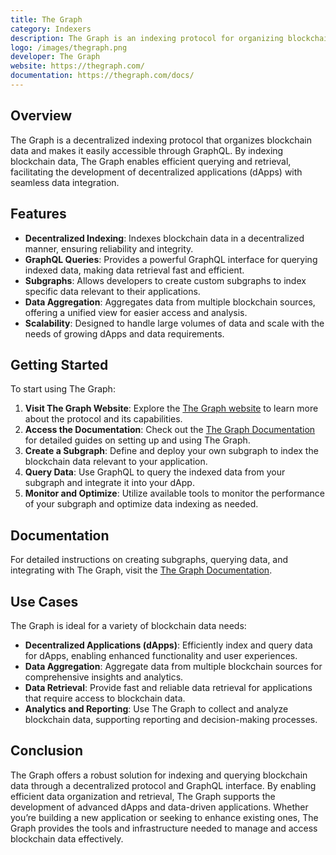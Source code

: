 ```yaml
---
title: The Graph
category: Indexers
description: The Graph is an indexing protocol for organizing blockchain data and making it easily accessible with GraphQL.
logo: /images/thegraph.png
developer: The Graph
website: https://thegraph.com/
documentation: https://thegraph.com/docs/
---
```


## Overview

The Graph is a decentralized indexing protocol that organizes blockchain data and makes it easily accessible through GraphQL. By indexing blockchain data, The Graph enables efficient querying and retrieval, facilitating the development of decentralized applications (dApps) with seamless data integration.

## Features

- **Decentralized Indexing**: Indexes blockchain data in a decentralized manner, ensuring reliability and integrity.
- **GraphQL Queries**: Provides a powerful GraphQL interface for querying indexed data, making data retrieval fast and efficient.
- **Subgraphs**: Allows developers to create custom subgraphs to index specific data relevant to their applications.
- **Data Aggregation**: Aggregates data from multiple blockchain sources, offering a unified view for easier access and analysis.
- **Scalability**: Designed to handle large volumes of data and scale with the needs of growing dApps and data requirements.

## Getting Started

To start using The Graph:

1. **Visit The Graph Website**: Explore the [The Graph website](https://thegraph.com/) to learn more about the protocol and its capabilities.
2. **Access the Documentation**: Check out the [The Graph Documentation](https://thegraph.com/docs/) for detailed guides on setting up and using The Graph.
3. **Create a Subgraph**: Define and deploy your own subgraph to index the blockchain data relevant to your application.
4. **Query Data**: Use GraphQL to query the indexed data from your subgraph and integrate it into your dApp.
5. **Monitor and Optimize**: Utilize available tools to monitor the performance of your subgraph and optimize data indexing as needed.

## Documentation

For detailed instructions on creating subgraphs, querying data, and integrating with The Graph, visit the [The Graph Documentation](https://thegraph.com/docs/).

## Use Cases

The Graph is ideal for a variety of blockchain data needs:

- **Decentralized Applications (dApps)**: Efficiently index and query data for dApps, enabling enhanced functionality and user experiences.
- **Data Aggregation**: Aggregate data from multiple blockchain sources for comprehensive insights and analytics.
- **Data Retrieval**: Provide fast and reliable data retrieval for applications that require access to blockchain data.
- **Analytics and Reporting**: Use The Graph to collect and analyze blockchain data, supporting reporting and decision-making processes.

## Conclusion

The Graph offers a robust solution for indexing and querying blockchain data through a decentralized protocol and GraphQL interface. By enabling efficient data organization and retrieval, The Graph supports the development of advanced dApps and data-driven applications. Whether you’re building a new application or seeking to enhance existing ones, The Graph provides the tools and infrastructure needed to manage and access blockchain data effectively.

